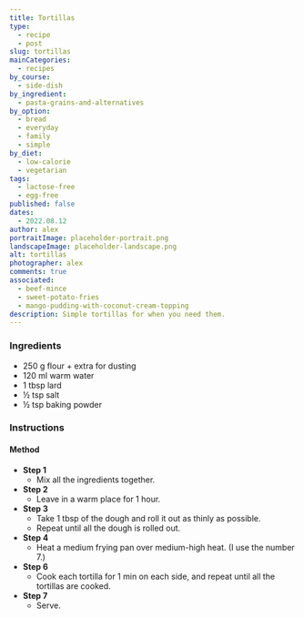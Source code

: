 ```yaml
---
title: Tortillas
type:
  - recipe
  - post
slug: tortillas
mainCategories: 
  - recipes
by_course:
  - side-dish
by_ingredient:
  - pasta-grains-and-alternatives
by_option:
  - bread
  - everyday
  - family
  - simple
by_diet:
  - low-calorie
  - vegetarian
tags:
  - lactose-free
  - egg-free
published: false
dates: 
  - 2022.08.12
author: alex
portraitImage: placeholder-portrait.png
landscapeImage: placeholder-landscape.png
alt: tortillas
photographer: alex
comments: true
associated: 
  - beef-mince
  - sweet-potato-fries
  - mango-pudding-with-coconut-cream-topping
description: Simple tortillas for when you need them.
---
```


<Ingredients>

### Ingredients
    
  - 250 g flour + extra for dusting
  - 120 ml warm water
  - 1 tbsp lard
  - ½ tsp salt
  - ½ tsp baking powder

</Ingredients>

<Instructions>

### Instructions

#### Method

  - **Step 1**
    - Mix all the ingredients together.
  - **Step 2**
    - Leave in a warm place for 1 hour.
  - **Step 3**
    - Take 1 tbsp of the dough and roll it out as thinly as possible. 
    - Repeat until all the dough is rolled out.
  - **Step 4**
    - Heat a medium frying pan over medium-high heat. (I use the number 7.)
  - **Step 6**
    - Cook each tortilla for 1 min on each side, and repeat until all the tortillas are cooked.
  - **Step 7**
    - Serve.

</Instructions>